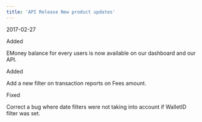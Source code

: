 ```yaml
---  
title: 'API Release New product updates'  
---  
```

<span class="date">2017-02-27</span>  
  
  
<div class="pill pill-green">Added</div>  
  

EMoney balance for every users is now available on our dashboard and our API.  
<div class="pill pill-green">Added</div>  
  

Add a new filter on transaction reports on Fees amount.  
<div class="pill pill-red">Fixed</div>  
  

Correct a bug where date filters were not taking into account if WalletID filter was set.